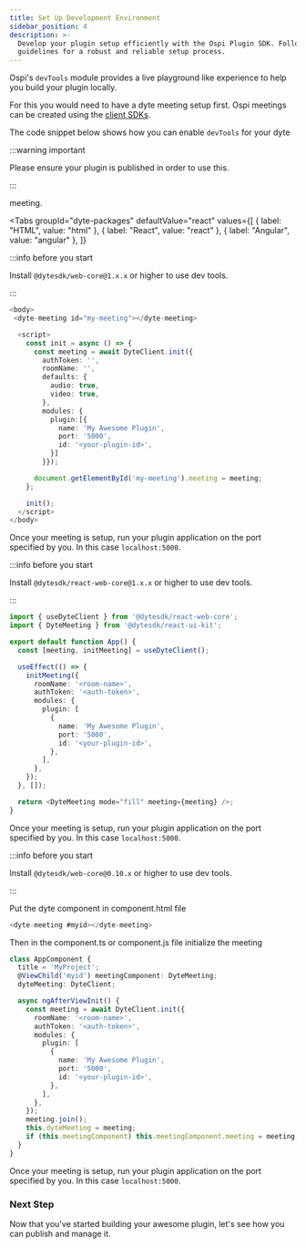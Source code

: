```yaml
---
title: Set Up Development Environment
sidebar_position: 4
description: >-
  Develop your plugin setup efficiently with the Ospi Plugin SDK. Follow our
  guidelines for a robust and reliable setup process.
---
```


Ospi's `devTools` module provides a live playground like experience to help you
build your plugin locally.

For this you would need to have a dyte meeting setup first. Ospi meetings can be
created using the [client SDKs](/ui-kit).

The code snippet below shows how you can enable `devTools` for your dyte

:::warning important

Please ensure your plugin is published in order to use this.

:::

meeting.

<Tabs
  groupId="dyte-packages"
  defaultValue="react"
  values={[
    { label: "HTML", value: "html" },
    { label: "React", value: "react" },
    { label: "Angular", value: "angular" },
  ]}
>
<TabItem value="html">

:::info before you start

Install `@dytesdk/web-core@1.x.x` or higher to use dev tools.

:::

```ts
<body>
 <dyte-meeting id="my-meeting"></dyte-meeting>

  <script>
    const init = async () => {
      const meeting = await DyteClient.init({
        authToken: '',
        roomName: '',
        defaults: {
          audio: true,
          video: true,
        },
        modules: {
          plugin:[{
            name: 'My Awesome Plugin',
            port: '5000',
            id: '<your-plugin-id>',
          }]
        }});

      document.getElementById('my-meeting').meeting = meeting;
    };

    init();
  </script>
</body>
```

Once your meeting is setup, run your plugin application on the port specified by
you. In this case `localhost:5000`.

</TabItem>

<TabItem value="react">

:::info before you start

Install `@dytesdk/react-web-core@1.x.x` or higher to use dev tools.

:::

```ts
import { useDyteClient } from '@dytesdk/react-web-core';
import { DyteMeeting } from '@dytesdk/react-ui-kit';

export default function App() {
  const [meeting, initMeeting] = useDyteClient();

  useEffect(() => {
    initMeeting({
      roomName: '<room-name>',
      authToken: '<auth-token>',
      modules: {
        plugin: [
          {
            name: 'My Awesome Plugin',
            port: '5000',
            id: '<your-plugin-id>',
          },
        ],
      },
    });
  }, []);

  return <DyteMeeting mode="fill" meeting={meeting} />;
}
```

Once your meeting is setup, run your plugin application on the port specified by
you. In this case `localhost:5000`.

</TabItem>

<TabItem value="angular">

:::info before you start

Install `@dytesdk/web-core@0.10.x` or higher to use dev tools.

:::

Put the dyte component in component.html file

```ts
<dyte-meeting #myid></dyte-meeting>
```

Then in the component.ts or component.js file initialize the meeting

```ts
class AppComponent {
  title = 'MyProject';
  @ViewChild('myid') meetingComponent: DyteMeeting;
  dyteMeeting: DyteClient;

  async ngAfterViewInit() {
    const meeting = await DyteClient.init({
      roomName: '<room-name>',
      authToken: '<auth-token>',
      modules: {
        plugin: [
          {
            name: 'My Awesome Plugin',
            port: '5000',
            id: '<your-plugin-id>',
          },
        ],
      },
    });
    meeting.join();
    this.dyteMeeting = meeting;
    if (this.meetingComponent) this.meetingComponent.meeting = meeting;
  }
}
```

Once your meeting is setup, run your plugin application on the port specified by
you. In this case `localhost:5000`.

  </TabItem>

</Tabs>

### Next Step

Now that you've started building your awesome plugin, let's see how you can
publish and manage it.

<head>
  <title>Plugin SDK Set Up Development Environment</title>
  <meta
    name="description"
    content="Develop your plugin setup efficiently with the Ospi Plugin SDK. Follow our guidelines for a robust and reliable setup process."
  />
</head>
